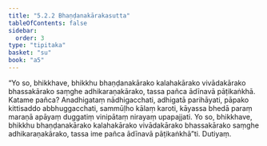 ```yaml
---
title: "5.2.2 Bhaṇḍanakārakasutta"
tableOfContents: false
sidebar:
  order: 3
type: "tipitaka"
basket: "su"
book: "a5"
---
```



<DynamicBreadcrumb />

<Division number="212" book="a5">

<Paragraph number="1223" book="a5">
“Yo so, bhikkhave, bhikkhu bhaṇḍanakārako kalahakārako vivādakārako bhassakārako saṃghe adhikaraṇakārako, tassa pañca ādīnavā pāṭikaṅkhā. Katame pañca? Anadhigataṃ nādhigacchati, adhigatā parihāyati, pāpako kittisaddo abbhuggacchati, sammūḷho kālaṃ karoti, kāyassa bhedā paraṃ maraṇā apāyaṃ duggatiṃ vinipātaṃ nirayaṃ upapajjati. Yo so, bhikkhave, bhikkhu bhaṇḍanakārako kalahakārako vivādakārako bhassakārako saṃghe adhikaraṇakārako, tassa ime pañca ādīnavā pāṭikaṅkhā”ti.

</Paragraph>
</Division>

<Paragraph number="1224" type="center" book="a5">
Dutiyaṃ.
</Paragraph>